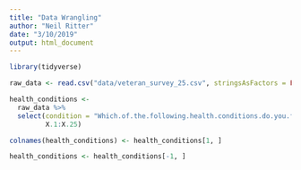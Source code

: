 ```yaml
---
title: "Data Wrangling"
author: "Neil Ritter"
date: "3/10/2019"
output: html_document
---
```


```r

library(tidyverse)

```



```r

raw_data <- read.csv("data/veteran_survey_25.csv", stringsAsFactors = FALSE)

```

```r

health_conditions <- 
  raw_data %>%
  select(condition = "Which.of.the.following.health.conditions.do.you.face.and.or.have.been.diagnosed.with...Please.select.all.that.apply.",
         X.1:X.25)

colnames(health_conditions) <- health_conditions[1, ]

health_conditions <- health_conditions[-1, ]

```